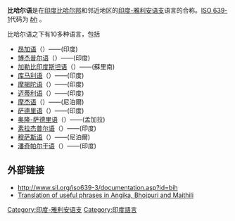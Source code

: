 {{Expand language|1=ar|status=yes|time=2022-01-20T09:53:13+00:00}}
{{Infobox Language family
|name=比哈尔语
|region=[[比哈尔邦|比哈尔邦]]
|familycolor=Indo-European
|fam1=[[印欧语系|印欧语系]]
|fam2=[[印度-伊朗语族|印度-伊朗语族]]
|fam3=[[印度-雅利安语支|印度-雅利安语支]]
|fam4=[[List_of_Eastern_Indo-Aryan_languages|Eastern Zone]]
|iso2=bih
|linglist=IEIACB
}}
'''比哈尔语'''是在[[印度|印度]][[比哈尔邦|比哈尔邦]]和邻近地区的[[印度-雅利安语支|印度-雅利安语支]]语言的合称。[[ISO_639-1|ISO 639-1]]代码为 ''[http://www.sil.org/iso639-3/documentation.asp?id=bih bh] {{Wayback|url=http://www.sil.org/iso639-3/documentation.asp?id=bih |date=20060719064703 }}''。

比哈尔语之下有10多种语言，包括
*[[昂加语|昂加语]]（{{SIL|anp}}）——(印度)
*[[博杰普尔语|博杰普尔语]]（{{SIL|bho}}）——(印度)
*[[加勒比印度斯坦语|加勒比印度斯坦语]]（{{SIL|hns}}）——(蘇里南)
*[[库马利语|库马利语]]（{{SIL|kyw}}）——(印度)
*[[摩揭陀语|摩揭陀语]]（{{SIL|mag}}）——(印度)
*[[迈蒂利语|迈蒂利语]]（{{SIL|mai}}）——(印度)
*[[摩杰语|摩杰语]]（{{SIL|mjz}}）——(尼泊爾)
*[[萨德里语|萨德里语]]（{{SIL|sck}}）——(印度)
*[[奥隆-萨德里语|奥隆-萨德里语]]（{{SIL|sdr}}）——(孟加拉)
*[[素拉杰普尔语|素拉杰普尔语]]（{{SIL|sjp}}）——(印度)
*[[穆萨斯语|穆萨斯语]]（{{SIL|smm}}）——(尼泊爾)
*[[潘奇帕尔干语|潘奇帕尔干语]]（{{SIL|tdb}}）——(印度)

== 外部链接 ==
* http://www.sil.org/iso639-3/documentation.asp?id=bih {{Wayback|url=http://www.sil.org/iso639-3/documentation.asp?id=bih |date=20060719064703 }}
* [https://web.archive.org/web/20060810075208/http://www.languageshome.com/ Translation of useful phrases in Angika, Bhojpuri and Maithili]

{{Languages of Bangladesh|state=collapsed}}
{{language-stub}}

{{Authority control}}
[[Category:印度-雅利安语支|Category:印度-雅利安语支]]
[[Category:印度語言|Category:印度語言]]